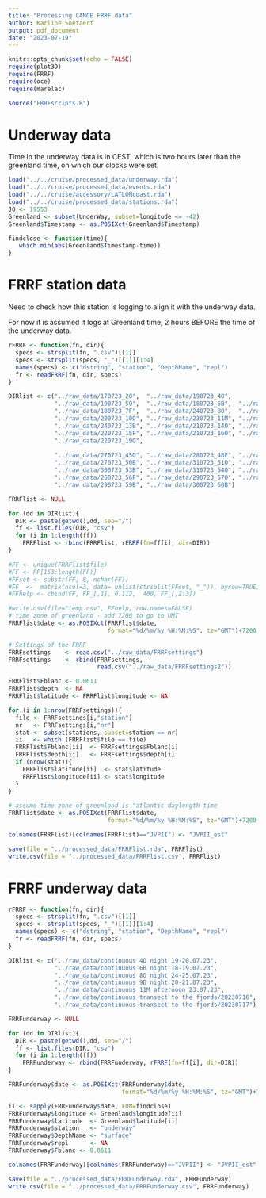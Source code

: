 ---
title: "Processing CANOE FRRF data"
author: Karline Soetaert
output: pdf_document
date: "2023-07-19"
---

```{r setup, include=FALSE}
knitr::opts_chunk$set(echo = FALSE)
require(plot3D)
require(FRRF)
require(oce)
require(marelac)

source("FRRFscripts.R")
```

# Underway data

Time in the underway data is in CEST, which is two hours later than the greenland time, on which our clocks were set.

```{r, echo=FALSE}
load("../../cruise/processed_data/underway.rda")
load("../../cruise/processed_data/events.rda")
load("../../cruise/accessory/LATLONcoast.rda")
load("../../cruise/processed_data/stations.rda") 
J0 <- 19553
Greenland <- subset(UnderWay, subset=longitude <= -42)
Greenland$Timestamp <- as.POSIXct(Greenland$Timestamp)
```

``` {r}
findclose <- function(time){
   which.min(abs(Greenland$Timestamp-time))
}
```

# FRRF station data

Need to check how this station is logging to align it with the underway data.

For now it is assumed it logs at Greenland time, 2 hours BEFORE the time of the underway data.

```{r}
rFRRF <- function(fn, dir){
  specs <- strsplit(fn, ".csv")[[1]]
  specs <- strsplit(specs, "_")[[1]][1:4]
  names(specs) <- c("dstring", "station", "DepthName", "repl")
  fr <- readFRRF(fn, dir, specs)
}

DIRlist <- c("../raw_data/170723_2O",  "../raw_data/190723_4O", 
             "../raw_data/190723_5O",  "../raw_data/180723_6B",  "../raw_data/190723_6B",
             "../raw_data/180723_7F",  "../raw_data/240723_8O",  "../raw_data/200723_9B",
             "../raw_data/200723_10O", "../raw_data/230723_11M", "../raw_data/230723_12O",
             "../raw_data/240723_13B", "../raw_data/210723_14O", "../raw_data/210723_15O",
             "../raw_data/220723_15F", "../raw_data/210723_16O", "../raw_data/220723_17O",
             "../raw_data/220723_19O", 
             
             "../raw_data/270723_45O", "../raw_data/280723_48F", "../raw_data/270723_49O",
             "../raw_data/270723_50B", "../raw_data/310723_51O", "../raw_data/250723_52B",
             "../raw_data/300723_53B", "../raw_data/310723_54O", "../raw_data/250723_55O",
             "../raw_data/260723_56F", "../raw_data/290723_57O", "../raw_data/250723_58B", 
             "../raw_data/290723_59B", "../raw_data/300723_60B")

FRRFlist <- NULL

for (dd in DIRlist){
  DIR <- paste(getwd(),dd, sep="/")
  ff <- list.files(DIR, "csv")  
  for (i in 1:length(ff))
    FRRFlist <- rbind(FRRFlist, rFRRF(fn=ff[i], dir=DIR))
}

#FF <- unique(FRRFlist$file)
#FF <- FF[153:length(FF)]
#FFset <- substr(FF, 8, nchar(FF))
#FF_ <-  matrix(ncol=3, data= unlist(strsplit(FFset, "_")), byrow=TRUE)
#FFhelp <- cbind(FF, FF_[,1], 0.112,  400, FF_[,2:3])

#write.csv(file="temp.csv", FFhelp, row.names=FALSE)
# time zone of greenland - add 7200 to go to UMT
FRRFlist$date <- as.POSIXct(FRRFlist$date, 
                            format="%d/%m/%y %H:%M:%S", tz="GMT")+7200

# Settings of the FRRF
FRRFsettings    <- read.csv("../raw_data/FRRFsettings")
FRRFsettings    <- rbind(FRRFsettings, 
                         read.csv("../raw_data/FRRFsettings2"))

FRRFlist$Fblanc <- 0.0611
FRRFlist$depth  <- NA
FRRFlist$latitude <- FRRFlist$longitude <- NA

for (i in 1:nrow(FRRFsettings)){
  file <- FRRFsettings[i,"station"]
  nr   <- FRRFsettings[i,"nr"]
  stat <- subset(stations, subset=station == nr)
  ii   <- which (FRRFlist$file == file)
  FRRFlist$Fblanc[ii]  <- FRRFsettings$Fblanc[i]
  FRRFlist$depth[ii]   <- FRRFsettings$depth[i]
  if (nrow(stat)){
    FRRFlist$latitude[ii]  <- stat$latitude
    FRRFlist$longitude[ii] <- stat$longitude
  }
}

# assume time zone of greenland is "atlantic daylength time
FRRFlist$date <- as.POSIXct(FRRFlist$date, 
                            format="%d/%m/%y %H:%M:%S", tz="GMT")+7200

colnames(FRRFlist)[colnames(FRRFlist)=="JVPII"] <- "JVPII_est"

save(file = "../processed_data/FRRFlist.rda", FRRFlist)
write.csv(file = "../processed_data/FRRFlist.csv", FRRFlist)
```

# FRRF underway data

```{r}
rFRRF <- function(fn, dir){
  specs <- strsplit(fn, ".csv")[[1]]
  specs <- strsplit(specs, "_")[[1]][1:4]
  names(specs) <- c("dstring", "station", "DepthName", "repl")
  fr <- readFRRF(fn, dir, specs)
}

DIRlist <- c("../raw_data/continuous 4O night 19-20.07.23",  
             "../raw_data/continuous 6B night 18-19.07.23", 
             "../raw_data/continuous 8O night 24-25.07.23",  
             "../raw_data/continuous 9B night 20-21.07.23",  
             "../raw_data/continuous 11M afternoon 23.07.23",
             "../raw_data/continuous transect to the fjords/20230716",
             "../raw_data/continuous transect to the fjords/20230717")

FRRFunderway <- NULL

for (dd in DIRlist){
  DIR <- paste(getwd(),dd, sep="/")
  ff <- list.files(DIR, "csv")  
  for (i in 1:length(ff))
    FRRFunderway <- rbind(FRRFunderway, rFRRF(fn=ff[i], dir=DIR))
}

FRRFunderway$date <- as.POSIXct(FRRFunderway$date, 
                                format="%d/%m/%y %H:%M:%S", tz="GMT")+7200

ii <- sapply(FRRFunderway$date, FUN=findclose)
FRRFunderway$longitude <- Greenland$longitude[ii]
FRRFunderway$latitude  <- Greenland$latitude[ii]
FRRFunderway$station   <- "underway"
FRRFunderway$DepthName <- "surface"
FRRFunderway$repl      <- NA
FRRFunderway$Fblanc <- 0.0611

colnames(FRRFunderway)[colnames(FRRFunderway)=="JVPII"] <- "JVPII_est"

save(file = "../processed_data/FRRFunderway.rda", FRRFunderway)
write.csv(file = "../processed_data/FRRFunderway.csv", FRRFunderway)
```
